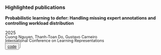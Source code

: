 ### <i class="bi bi-award text-info"></i> Highlighted publications

::: {.grid .gap-0 .row-gap-0 .column-gap-1}

::: {.g-col-10 .ms-3 .mb-0 .pb-0}
**Probabilistic learning to defer: Handling missing expert annotations and controlling workload distribution**
:::

::: {.g-col-1 .ms-3 .mb-0 .pb-0}
<i class="bi bi-mic" data-toggle="tooltip" data-placement="top" title="Oral presentation"></i>
:::

::: {.g-col-1 .mb-0 .pb-0}
2025
:::

::: {.g-col-10 .ms-3 .my-0 .py-0 style="margin-top: -1rem !important; font-size: 90%;"}
Cuong Nguyen, Thanh-Toan Do, Gustavo Carneiro
:::

::: {.g-col-10 .ms-3 .my-0 .py-0 style="margin-top: -1rem !important; font-size: 90%;"}
International Conference on Learning Representations
:::

::: {.g-col-2 .mb-0 .pb-0}
:::

::: {.g-col-2 .ms-3 .my-0 .py-0 style="margin-top: -1rem !important;"}

<button type="button" class="btn btn-outline-primary btn-sm">
    <a class="link-offset-2 link-underline link-underline-opacity-0" data-toggle="tooltip" data-placement="top" title="Paper" href="https://openreview.net/forum?id=zl0HLZOJC9">
        <i class="bi bi-journals"></i> paper
    </a>
</button>

:::

::: {.g-col-2 .ms-3 .my-0 .py-0 style="margin-top: -1rem !important;"}

<button type="button" class="btn btn-outline-primary btn-sm">
    <a class="link-underline link-underline-opacity-0" data-toggle="tooltip" data-placement="top" title="Code" href="https://github.com/cnguyen10/pl2d">
        <i class="bi bi-code"></i> code
    </a>
</button>

:::

:::
